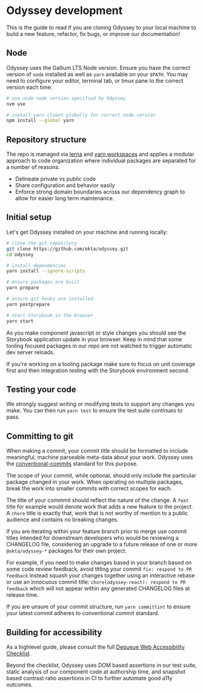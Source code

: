 
<Meta title="Contributing/Odyssey Development" />

# Odyssey development

This is the guide to read if you are cloning Odyssey to your local machine
to build a new feature, refactor, fix bugs, or improve our documentation!

## Node

Odyssey uses the Gallium LTS Node version. Ensure you have the correct
version of `node` installed as well as `yarn` available on your `$PATH`.
You may need to configure your editor, terminal tab, or tmux pane to
the correct version each time:

```sh
# use node node version specified by Odyssey
nvm use

# install yarn client globally for correct node version
npm install --global yarn
```

## Repository structure

The repo is managed via [lerna](https://github.com/lerna/lerna) and [yarn workspaces](https://classic.yarnpkg.com/lang/en/docs/workspaces/)
and applies a modular approach to code organization where individual
packages are separated for a number of reasons:

- Delineate private vs public code
- Share configuration and behavior easily
- Enforce strong domain boundaries across our dependency graph to allow
  for easier long term maintenance.

## Initial setup

Let's get Odyssey installed on your machine and running locally:

```sh
# clone the git repository
git clone https://github.com/okta/odyssey.git
cd odyssey

# install dependencies
yarn install --ignore-scripts

# ensure packages are built
yarn prepare

# ensure git hooks are installed
yarn postprepare

# start Storybook in the browser
yarn start
```

As you make component javascript or style changes you should see the Storybook
application update in your browser. Keep in mind that some tooling focused
packages in our repo are not watched to trigger automatic dev server reloads.

If you're working on a tooling package make sure to focus on unit coverage
first and then integration testing with the Storybook environment second.

## Testing your code

We strongly suggest writing or modifying tests to support any changes you make.
You can then run `yarn test` to ensure the test suite continues to pass.

## Committing to git

When making a commit, your commit title should be formatted to include
meaningful, machine parseable meta-data about your work. Odyssey uses the
[conventional-commits](https://www.conventionalcommits.org) standard for
this purpose.

The scope of your commit, while optional, should only include the particular
package changed in your work. When operating on multiple packages, break
the work into smaller commits with correct scopes for each.

The title of your commmit should reflect the nature of the change. A `feat`
title for example would denote work that adds a new feature to the project.
A `chore` title is exactly that, work that is not worthy of mention to
a public audience and contains no breaking changes.

If you are iterating within your feature branch prior to merge use commit
titles intended for downstream developers who would be reviewing a CHANGELOG
file, considering an upgrade to a future release of one or more `@okta/odyssey-*`
packages for their own project.

For example, if you need to make changes based in your branch based on
some code review feedback, avoid titling your commit `fix: respond to PR feedback`
instead squash your changes together using an interactive rebase or use
an innocuous commit title: `chore(odyssey-react): respond to PR feedback`
which will not appear within any generated CHANGELOG files at release time.

If you are unsure of your commit structure, run `yarn commitlint` to
ensure your latest commit adheres to conventional commit standard.

## Building for accessibility

As a highlevel guide, please consult the full [Dequeue Web Accessibility Checklist](https://dequeuniversity.com/checklists/web).

Beyond the checklist, Odyssey uses DOM based assertions in our test suite,
static analysis of our component code at authorship time, and snapshot based
contrast ratio assertions in CI to further automate good a11y outcomes.
